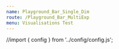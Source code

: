 ```yaml
---
name: Playground_Bar_Single_Dim
route: /Playground_Bar_MultiExp
menu: Visualisations Test
---
```



//import { config } from '../config/config.js';

<Playground>
<Motor  
  config={{
            host: "localhost",
            secure: false,
            port: 19077,
            prefix: "",
            appId: "7943caf8-3122-4c9c-9ca1-2ef2c7a60204"
  }}>
      <Bar
            cols={[
              { qField: 'Year', qLabel: 'Year' },
          //    { qField: '[OICA region]', qLabel: 'OICA region' },
              { qField: '=Sum([Car sales])*if(Year=2011,-1,1)', qLabel: 'Car sales' },
             {
               qField: '=Sum([Commercial vehicle sales])',
               qLabel: 'Commercial vehicles sales'
             }
            ]}
           //  title="Vehicle Sales by Region"
            // subTitle="Vehicle Sales by Region"
                        tickSpacing="narrow"
            showGridlines={true}
            textOnAxis='both'
            // showLegend={true}
            showLabels="top"
            suppressZero={true}
          //  suppressScroll={true}
          //  stacked={true}
            // percentStacked={true}
            height="410px"
            // border = {false}
            calcCondition={{
              qCond: '1+1=2',
              qMsg: 'Calculation condition has not been met'
            }}/>
     
  </Motor>


</Playground>

<br />
